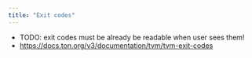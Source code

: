 ```yaml
---
title: "Exit codes"
---
```


- TODO: exit codes must be already be readable when user sees them!
- https://docs.ton.org/v3/documentation/tvm/tvm-exit-codes
